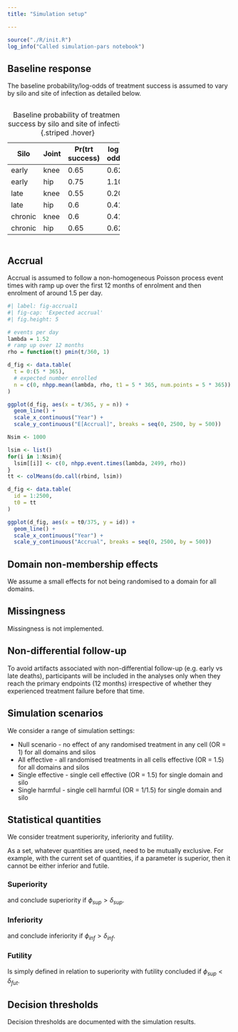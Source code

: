 ```yaml
---
title: "Simulation setup"

---
```


```r
source("./R/init.R")
log_info("Called simulation-pars notebook")
```



## Baseline response

The baseline probability/log-odds of treatment success is assumed to vary by silo and site of infection as detailed below.

::: {.column width="50%"}

| Silo |  Joint   | Pr(trt success) | log-odds
|------|----------|-----------|---------------|
| early |  knee   | 0.65      | 0.62              
| early |  hip    | 0.75      | 1.10
| late  |   knee  | 0.55      | 0.20
| late  |   hip   | 0.6       | 0.41
| chronic | knee  | 0.6       | 0.41
| chronic |   hip | 0.65      | 0.62

: Baseline probability of treatment success by silo and site of infection {.striped .hover}
:::

## Accrual

Accrual is assumed to follow a non-homogeneous Poisson process event times with ramp up over the first 12 months of enrolment and then enrolment of around 1.5 per day.

```r
#| label: fig-accrual1
#| fig-cap: 'Expected accrual'
#| fig.height: 5

# events per day
lambda = 1.52
# ramp up over 12 months 
rho = function(t) pmin(t/360, 1)

d_fig <- data.table(
  t = 0:(5 * 365),
  # expected number enrolled
  n = c(0, nhpp.mean(lambda, rho, t1 = 5 * 365, num.points = 5 * 365))
)

ggplot(d_fig, aes(x = t/365, y = n)) +
  geom_line() +
  scale_x_continuous("Year") +
  scale_y_continuous("E[Accrual]", breaks = seq(0, 2500, by = 500))
```


```r
Nsim <- 1000

lsim <- list()
for(i in 1:Nsim){
  lsim[[i]] <- c(0, nhpp.event.times(lambda, 2499, rho))
}
tt <- colMeans(do.call(rbind, lsim))

d_fig <- data.table(
  id = 1:2500,
  t0 = tt
)

ggplot(d_fig, aes(x = t0/375, y = id)) +
  geom_line() +
  scale_x_continuous("Year") +
  scale_y_continuous("Accrual", breaks = seq(0, 2500, by = 500))

```

## Domain non-membership effects

We assume a small effects for not being randomised to a domain for all domains.

## Missingness

Missingness is not implemented.

## Non-differential follow-up

To avoid artifacts associated with non-differential follow-up (e.g. early vs late deaths), participants will be included in the analyses only when they reach the primary endpoints (12 months) irrespective of whether they experienced treatment failure before that time.

## Simulation scenarios

We consider a range of simulation settings:

+ Null scenario - no effect of any randomised treatment in any cell (OR = 1) for all domains and silos
+ All effective - all randomised treatments in all cells effective (OR = 1.5) for all domains and silos
+ Single effective - single cell effective (OR = 1.5) for single domain and silo
+ Single harmful - single cell harmful (OR = 1/1.5) for single domain and silo


## Statistical quantities

We consider treatment superiority, inferiority and futility.

As a set, whatever quantities are used, need to be mutually exclusive.
For example, with the current set of quantities, if a parameter is superior, then it cannot be either inferior and futile.

### Superiority

\begin{aligned}
\phi_{sup} = Pr(OR > 1)
\end{aligned}

and conclude superiority if $\phi_{sup} > \delta_{sup}$.

### Inferiority

\begin{aligned}
\phi_{inf} = 1 - \phi_{sup}
\end{aligned}

and conclude inferiority if $\phi_{inf} > \delta_{inf}$.

### Futility

Is simply defined in relation to superiority with futility concluded if $\phi_{sup} < \delta_{fut}$.

## Decision thresholds

Decision thresholds are documented with the simulation results.








